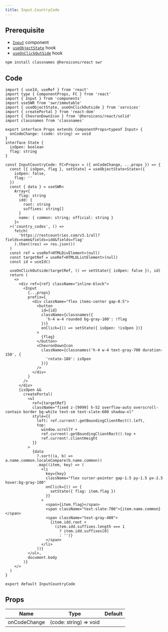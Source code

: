 ```yaml
---
title: Input.CountryCode
---
```


## Prerequisite

- [`Input`](/docs/components/Input) component
- [`useObjectState`](/docs/hooks/useObjectState) hook
- [`useOnClickOutSide`](/docs/hooks/useOnClickOutSide) hook

```bash npm2yarn
npm install classnames @heroicons/react swr
```

## Code

```tsx title="components/Input/CountryCode/index.tsx"
import { useId, useRef } from 'react'
import type { ComponentProps, FC } from 'react'
import { Input } from 'components'
import useSWR from 'swr/immutable'
import { useObjectState, useOnClickOutside } from 'services'
import { createPortal } from 'react-dom'
import { ChevronDownIcon } from '@heroicons/react/solid'
import classnames from 'classnames'

export interface Props extends ComponentProps<typeof Input> {
  onCodeChange: (code: string) => void
}
interface State {
  isOpen: boolean
  flag: string
}

const InputCountryCode: FC<Props> = ({ onCodeChange, ...props }) => {
  const [{ isOpen, flag }, setState] = useObjectState<State>({
    isOpen: false,
    flag: ''
  })
  const { data } = useSWR<
    Array<{
      flag: string
      idd: {
        root: string
        suffixes: string[]
      }
      name: { common: string; official: string }
    }>
  >('country_codes', () =>
    fetch(
      'https://restcountries.com/v3.1/all?fields=name&fields=idd&fields=flag'
    ).then((res) => res.json())
  )
  const ref = useRef<HTMLDivElement>(null)
  const targetRef = useRef<HTMLUListElement>(null)
  const id = useId()

  useOnClickOutside(targetRef, () => setState({ isOpen: false }), id)
  return (
    <>
      <div ref={ref} className="inline-block">
        <Input
          {...props}
          prefix={
            <div className="flex items-center gap-0.5">
              <button
                id={id}
                className={classnames({
                  'h-4 w-4 rounded bg-gray-100': !flag
                })}
                onClick={() => setState({ isOpen: !isOpen })}
              >
                {flag}
              </button>
              <ChevronDownIcon
                className={classnames('h-4 w-4 text-gray-700 duration-150', {
                  'rotate-180': isOpen
                })}
              />
            </div>
          }
        />
      </div>
      {isOpen &&
        createPortal(
          <ul
            ref={targetRef}
            className="fixed z-[9999] h-52 overflow-auto overscroll-contain border bg-white text-sm text-slate-600 shadow-xl"
            style={{
              left: ref.current!.getBoundingClientRect().left,
              top:
                window.scrollY +
                ref.current!.getBoundingClientRect().top +
                ref.current!.clientHeight
            }}
          >
            {data
              ?.sort((a, b) => a.name.common.localeCompare(b.name.common))
              .map((item, key) => (
                <li
                  key={key}
                  className="flex cursor-pointer gap-1.5 py-1.5 px-2.5 hover:bg-gray-100"
                  onClick={() => {
                    setState({ flag: item.flag })
                  }}
                >
                  <span>{item.flag}</span>
                  <span className="text-slate-700">{item.name.common}</span>
                  <span className="text-gray-400">
                    {item.idd.root +
                      (item.idd.suffixes.length === 1
                        ? item.idd.suffixes[0]
                        : '')}
                  </span>
                </li>
              ))}
          </ul>,
          document.body
        )}
    </>
  )
}

export default InputCountryCode
```

## Props

| Name         | Type                   | Default |
| ------------ | ---------------------- | ------- |
| onCodeChange | (code: string) => void |         |
